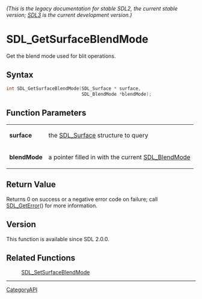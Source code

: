 ====== (This is the legacy documentation for stable SDL2, the current stable version; [https://wiki.libsdl.org/SDL3/ SDL3] is the current development version.) ======
= SDL_GetSurfaceBlendMode =

Get the blend mode used for blit operations.

== Syntax ==

<syntaxhighlight lang='c'>
int SDL_GetSurfaceBlendMode(SDL_Surface * surface,
                            SDL_BlendMode *blendMode);
</syntaxhighlight>

== Function Parameters ==

{|
|'''surface'''
|the [[SDL_Surface]] structure to query
|-
|'''blendMode'''
|a pointer filled in with the current [[SDL_BlendMode]]
|}

== Return Value ==

Returns 0 on success or a negative error code on failure; call
[[SDL_GetError]]() for more information.

== Version ==

This function is available since SDL 2.0.0.

== Related Functions ==

:[[SDL_SetSurfaceBlendMode]]

----
[[CategoryAPI]]


